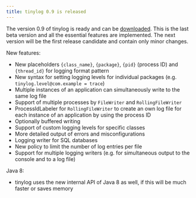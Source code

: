 ```yaml
---
title: tinylog 0.9 is released
---
```


The version 0.9 of tinylog is ready and can be [downloaded](/download/). This is the last beta version and all the essential features are implemented. The next version will be the first release candidate and contain only minor changes.

New features:

* New placeholders `{class_name}`, `{package}`, `{pid}` (process ID) and `{thread_id}` for logging format pattern
* New syntax for setting logging levels for individual packages (e.g. `tinylog.level@com.example = trace`)
* Multiple instances of an application can simultaneously write to the same log file
* Support of multiple processes by `FileWriter` and `RollingFileWriter`
* ProcessIdLabeler for `RollingFileWriter` to create an own log file for each instance of an application by using the process ID
* Optionally buffered writing
* Support of custom logging levels for specific classes
* More detailed output of errors and misconfigurations
* Logging writer for SQL databases
* New policy to limit the number of log entries per file
* Support for multiple logging writers (e.g. for simultaneous output to the console and to a log file)

Java 8:

* tinylog uses the new internal API of Java 8 as well, if this will be much faster or saves memory
